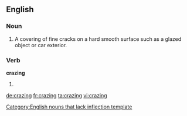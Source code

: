 ==English==

===Noun===
{{infl|en|noun}}[[Category:English nouns that lack inflection template]]

# A covering of fine cracks on a hard smooth surface such as a glazed object or car exterior.

===Verb===
'''crazing'''

# {{present participle of|craze}}

[[de:crazing]]
[[fr:crazing]]
[[ta:crazing]]
[[vi:crazing]]